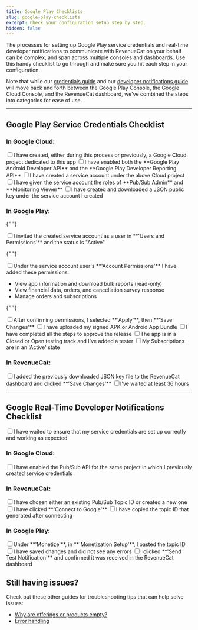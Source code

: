 ```yaml
---
title: Google Play Checklists
slug: google-play-checklists
excerpt: Check your configuration setup step by step.
hidden: false
---
```


The processes for setting up Google Play service credentials and real-time developer notifications to communicate with RevenueCat on your behalf can be complex, and span across multiple consoles and dashboards. Use this handy checklist to go through and make sure you hit each step in your configuration.

Note that while our [credentials guide](/service-credentials/creating-play-service-credentials) and our [developer notifications guide](/platform-resources/server-notifications/google-server-notifications) will move back and forth between the Google Play Console, the Google Cloud Console, and the RevenueCat dashboard, we've combined the steps into categories for ease of use.

---

## Google Play Service Credentials Checklist

### In Google Cloud:

<label class="google-checkbox">
  <input type="checkbox" />I have created, either during this process or
  previously, a Google Cloud project dedicated to this app
</label>

<label class="google-checkbox">
  <input type="checkbox" />I have enabled both the **Google Play Android
  Developer API** and the **Google Play Developer Reporting API**
</label>

<label class="google-checkbox">
  <input type="checkbox" />I have created a service account under the above
  Cloud project
</label>

<label class="google-checkbox">
  <input type="checkbox" />I have given the service account the roles of
  **Pub/Sub Admin** and **Monitoring Viewer**
</label>

<label class="google-checkbox">
  <input type="checkbox" />I have created and downloaded a JSON public key under
  the service account I created
</label>

### In Google Play:

{" "}

<label class="google-checkbox">
  <input type="checkbox" />I invited the created service account as a user in
  **'Users and Permissions'** and the status is "Active"
</label>

{" "}

<label class="google-checkbox">
  <input type="checkbox" />Under the service account user's **'Account Permissions'** I have added these permissions:
</label>

<ul>
  <li> View app information and download bulk reports (read-only)</li>
  <li> View financial data, orders, and cancellation survey response</li>
  <li> Manage orders and subscriptions</li>
</ul>

{" "}

<label class="google-checkbox">
  <input type="checkbox" />After confirming permissions, I selected **'Apply'**, then **'Save Changes'**
</label>
<label class="google-checkbox">
  <input type="checkbox" />I have uploaded my signed APK or Android App Bundle
</label>
<label class="google-checkbox">
  <input type="checkbox" />I have completed all the steps to approve the release
</label>
<label class="google-checkbox">
  <input type="checkbox" />The app is in a Closed or Open testing track and I've added a tester
</label>
<label class="google-checkbox">
  <input type="checkbox" />My Subscriptions are in an 'Active' state
</label>

### In RevenueCat:

<label class="google-checkbox">
  <input type="checkbox" />I added the previously downloaded JSON key file to
  the RevenueCat dashboard and clicked **'Save Changes'**
</label>
<label class="google-checkbox">
  <input type="checkbox" />I've waited at least 36 hours
</label>

---

## Google Real-Time Developer Notifications Checklist

<label class="google-checkbox">
  <input type="checkbox" />I have waited to ensure that my service credentials
  are set up correctly and working as expected
</label>

### In Google Cloud:

<label class="google-checkbox">
  <input type="checkbox" />I have enabled the Pub/Sub API for the same project
  in which I previously created service credentials
</label>

### In RevenueCat:

<label class="google-checkbox">
  <input type="checkbox" />I have chosen either an existing Pub/Sub Topic ID or
  created a new one
</label>
<label class="google-checkbox">
  <input type="checkbox" />I have clicked **'Connect to Google'**
</label>
<label class="google-checkbox">
  <input type="checkbox" />I have copied the topic ID that generated after
  connecting
</label>

### In Google Play:

<label class="google-checkbox">
  <input type="checkbox" />Under **'Monetize'**, in **'Monetization Setup'**, I pasted the topic ID
</label>
<label class="google-checkbox">
  <input type="checkbox" />I have saved changes and did not see any errors
</label>
<label class="google-checkbox">
  <input type="checkbox" />I clicked **'Send Test Notification'** and confirmed
  it was received in the RevenueCat dashboard
</label>

## Still having issues?

Check out these other guides for troubleshooting tips that can help solve issues:

- [Why are offerings or products empty?](https://community.revenuecat.com/sdks-51/why-are-offerings-or-products-empty-124)
- [Error handling](/test-and-launch/errors)
